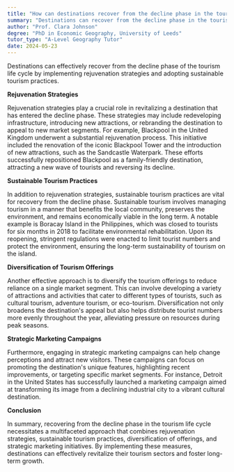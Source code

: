 ```yaml
---
title: "How can destinations recover from the decline phase in the tourism life cycle?"
summary: "Destinations can recover from the decline phase in the tourism life cycle through rejuvenation strategies and sustainable tourism practices."
author: "Prof. Clara Johnson"
degree: "PhD in Economic Geography, University of Leeds"
tutor_type: "A-Level Geography Tutor"
date: 2024-05-23
---
```


Destinations can effectively recover from the decline phase of the tourism life cycle by implementing rejuvenation strategies and adopting sustainable tourism practices.

**Rejuvenation Strategies**

Rejuvenation strategies play a crucial role in revitalizing a destination that has entered the decline phase. These strategies may include redeveloping infrastructure, introducing new attractions, or rebranding the destination to appeal to new market segments. For example, Blackpool in the United Kingdom underwent a substantial rejuvenation process. This initiative included the renovation of the iconic Blackpool Tower and the introduction of new attractions, such as the Sandcastle Waterpark. These efforts successfully repositioned Blackpool as a family-friendly destination, attracting a new wave of tourists and reversing its decline.

**Sustainable Tourism Practices**

In addition to rejuvenation strategies, sustainable tourism practices are vital for recovery from the decline phase. Sustainable tourism involves managing tourism in a manner that benefits the local community, preserves the environment, and remains economically viable in the long term. A notable example is Boracay Island in the Philippines, which was closed to tourists for six months in 2018 to facilitate environmental rehabilitation. Upon its reopening, stringent regulations were enacted to limit tourist numbers and protect the environment, ensuring the long-term sustainability of tourism on the island.

**Diversification of Tourism Offerings**

Another effective approach is to diversify the tourism offerings to reduce reliance on a single market segment. This can involve developing a variety of attractions and activities that cater to different types of tourists, such as cultural tourism, adventure tourism, or eco-tourism. Diversification not only broadens the destination's appeal but also helps distribute tourist numbers more evenly throughout the year, alleviating pressure on resources during peak seasons.

**Strategic Marketing Campaigns**

Furthermore, engaging in strategic marketing campaigns can help change perceptions and attract new visitors. These campaigns can focus on promoting the destination's unique features, highlighting recent improvements, or targeting specific market segments. For instance, Detroit in the United States has successfully launched a marketing campaign aimed at transforming its image from a declining industrial city to a vibrant cultural destination.

**Conclusion**

In summary, recovering from the decline phase in the tourism life cycle necessitates a multifaceted approach that combines rejuvenation strategies, sustainable tourism practices, diversification of offerings, and strategic marketing initiatives. By implementing these measures, destinations can effectively revitalize their tourism sectors and foster long-term growth.
    